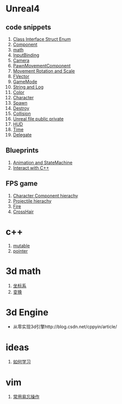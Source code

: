 
= Unreal4 =

== code snippets ==
# [[codeSnippets/Class Interface Struct Enum|Class Interface Struct Enum]]
# [[codeSnippets/Component|Component]]
# [[codeSnippets/math|math]]
# [[codeSnippets/InputBinding|InputBinding]]
# [[codeSnippets/Camera|Camera]]
# [[codeSnippets/PawnMovementComponent|PawnMovementComponent]]
# [[codeSnippets/Movement Rotation and Scale|Movement Rotation and Scale]]
# [[codeSnippets/FVector|FVector]]
# [[codeSnippets/GameMode|GameMode]]
# [[codeSnippets/String and Log|String and Log]]
# [[codeSnippets/Color|Color]]
# [[codeSnippets/Character|Character]]
# [[codeSnippets/Spawn|Spawn]]
# [[codeSnippets/Destroy|Destroy]]
# [[codeSnippets/Collision|Collision]]
# [[codeSnippets/Unreal file public private|Unreal file public private]]
# [[codeSnippets/HUD|HUD]]
# [[codeSnippets/Time|Time]]
# [[codeSnippets/Delegate|Delegate]]

== Blueprints ==
# [[Blueprints/Animation and StateMachine|Animation and StateMachine]]
# [[Blueprints/Interact with C++|Interact with C++]]

== FPS game ==
# [[FPSGame/Character Component hierachy|Character Component hierachy]]
# [[FPSGame/Projectile hierachy|Projectile hierachy]]
# [[FPSGame/Fire|Fire]]
# [[FPSGame/Crosshair|CrossHair]]

= c++ =
# [[c++/mutable|mutable]]
# [[c++/pointer|pointer]]

= 3d math =
# [[3dMath/coordinator|坐标系]]
# [[3dMath/Transform|变换]]

= 3d Engine =
* 从零实现3d引擎http://blog.csdn.net/cppyin/article/

= ideas =
# [[ideas/how to learn|如何学习]]

= vim =
# [[vim/operations|常用易忘操作]]
